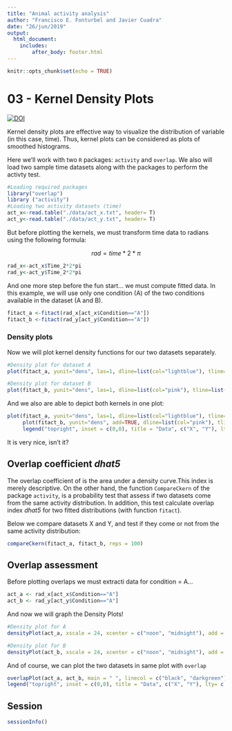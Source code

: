 ```yaml
---
title: "Animal activity analysis"
author: "Francisco E. Fonturbel and Javier Cuadra"
date: "26/jun/2019"
output: 
  html_document:
    includes:
        after_body: footer.html
---
```


```r
knitr::opts_chunk$set(echo = TRUE)
```

# 03 - Kernel Density Plots

[![DOI](https://zenodo.org/badge/193365640.svg)](https://zenodo.org/badge/latestdoi/193365640)

Kernel density plots are effective way to visualize the distribution of variable (in this case, time). Thus, kernel plots can be considered as plots of smoothed histograms.

Here we'll work with two `R` packages: `activity` and `overlap`. We also will load two sample time datasets along with the packages to perform the activty test.

```r
#Loading required packages
library("overlap")
library ("activity")
#Loading two activity datasets (time)
act_x<-read.table("./data/act_x.txt", header= T)
act_y<-read.table("./data/act_y.txt", header= T)
```

But before plotting the kernels, we must transform time data to radians using the following formula:

$$
rad=time*2*{\pi}
$$

```r
rad_x<-act_x$Time_2*2*pi
rad_y<-act_y$Time_2*2*pi
```

And one more step before the fun start... we must compute fitted data. In this example, we will use only one condition (A) of the two conditions available in the dataset (A and B).

```r
fitact_a <-fitact(rad_x[act_x$Condition=="A"])
fitact_b <-fitact(rad_y[act_y$Condition=="A"])
```

### Density plots

Now we will plot kernel density functions for our two datasets separately.

```r
#Density plot for dataset A
plot(fitact_a, yunit="dens", las=1, dline=list(col="lightblue"), tline=list(col="blue"), main="Data X", ylim=c(0,0.17))

#Density plot for dataset B
plot(fitact_b, yunit="dens", las=1, dline=list(col="pink"), tline=list(col="red"), main = "Data Y")
```

And we also are able to depict both kernels in one plot:

```r
plot(fitact_a, yunit="dens", las=1, dline=list(col="lightblue"), tline=list(col="blue"), ylim=c(0,0.17))
     plot(fitact_b, yunit="dens", add=TRUE, dline=list(col="pink"), tline=list(col="red"))
     legend("topright", inset = c(0,0), title = "Data", c("X", "Y"), lty= c(1,1), col = c("lightblue", "pink"), bty = "n")
```

It is very nice, isn't it?

## Overlap coefficient _dhat5_

The overlap coefficient of is the area under a density curve.This index is merely descriptive. On the other hand, the function `CompareCkern` of the package `activity`, is a probability test that assess if two datasets come from the same activity distribution. In addition, this test calculate overlap index _dhat5_ for two fitted distributions (with function `fitact`).

Below we compare datasets X and Y, and test if they come or not from the same activity distribution:

```r
compareCkern(fitact_a, fitact_b, reps = 100)
```

## Overlap assessment

Before plotting overlaps we must extracti data for condition = A...

```r
act_a <- rad_x[act_x$Condition=="A"]
act_b <- rad_y[act_y$Condition=="A"]
```

And now we will graph the Density Plots!

```r
#Density plot for A
densityPlot(act_a, xscale = 24, xcenter = c("noon", "midnight"), add = F, rug = T, extend = "lightgray", main = "Data X", xlab = "Time", ylab = "Density", bty = "L")

#Density plot for B
densityPlot(act_b, xscale = 24, xcenter = c("noon", "midnight"), add = F, rug = T, extend = "lightgray", main = "Data Y", xlab = "Time", ylab = "Density", bty = "L")
```

And of course, we can plot the two datasets in same plot with `overlap`

```r
overlapPlot(act_a, act_b, main = " ", linecol = c("black", "darkgreen"), lty = c(1,3), bty = "L", xlab = "Time", ylab = "Density")
legend("topright", inset = c(0,0), title = "Data", c("X", "Y"), lty= c(1,3), col = c("gray25", "seagreen"), bty = "n")
```

## Session

```r
sessionInfo()
```